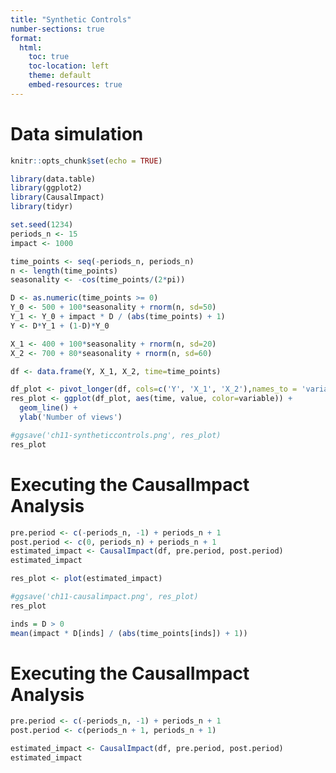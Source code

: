 ```yaml
---
title: "Synthetic Controls"
number-sections: true
format:
  html:
    toc: true
    toc-location: left
    theme: default
    embed-resources: true
---
```


# Data simulation

```r
knitr::opts_chunk$set(echo = TRUE)
```

```r
library(data.table)
library(ggplot2)
library(CausalImpact)
library(tidyr)
```

```r
set.seed(1234)
periods_n <- 15
impact <- 1000

time_points <- seq(-periods_n, periods_n)
n <- length(time_points)
seasonality <- -cos(time_points/(2*pi))

D <- as.numeric(time_points >= 0)
Y_0 <- 500 + 100*seasonality + rnorm(n, sd=50)
Y_1 <- Y_0 + impact * D / (abs(time_points) + 1)
Y <- D*Y_1 + (1-D)*Y_0

X_1 <- 400 + 100*seasonality + rnorm(n, sd=20)
X_2 <- 700 + 80*seasonality + rnorm(n, sd=60)

df <- data.frame(Y, X_1, X_2, time=time_points)
```

```r
df_plot <- pivot_longer(df, cols=c('Y', 'X_1', 'X_2'),names_to = 'variable' )
res_plot <- ggplot(df_plot, aes(time, value, color=variable)) +
  geom_line() +
  ylab('Number of views')

#ggsave('ch11-syntheticcontrols.png', res_plot)
res_plot
```

# Executing the CausalImpact Analysis


```r
pre.period <- c(-periods_n, -1) + periods_n + 1
post.period <- c(0, periods_n) + periods_n + 1
estimated_impact <- CausalImpact(df, pre.period, post.period)
estimated_impact
```

```r
res_plot <- plot(estimated_impact)

#ggsave('ch11-causalimpact.png', res_plot)
res_plot
```

```r
inds = D > 0
mean(impact * D[inds] / (abs(time_points[inds]) + 1))
```

# Executing the CausalImpact Analysis

```r
pre.period <- c(-periods_n, -1) + periods_n + 1
post.period <- c(periods_n + 1, periods_n + 1)

estimated_impact <- CausalImpact(df, pre.period, post.period)
estimated_impact
```
